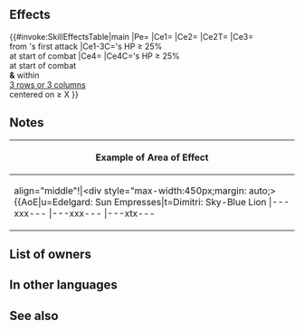 {{Weapon Infobox
|tagid=SID_強靭なる女王の大傘
|intID=3116
|image=wep_sw133
|exclusive=1
|weaponType=Sword
|cost=400
|might=16
|range=1
|cooldown=-1
|effect=Accelerates Special trigger (cooldown count-1). At start of combat, if unit's HP ≥ 25%, grants Atk+6 to unit and inflicts Atk-6 on foe during combat, reduces damage from foe's first attack during combat by 40%, and also, if there are X or more foes within 3 columns or 3 rows centered on unit, unit attacks twice. (X = 1 when there are ≤ 2 foes on the enemy team, X = 2 when there are 3-5 foes, and X = 3 when there are ≥ 6 foes.)
|statModifiers=0,16,0,0,0
|required=Silver Sword
|properties=
}}
==Effects==
{{#invoke:SkillEffectsTable|main
|Pe={{Eft|Accelerates Special}}
|Ce1={{Eft|Temporary buffs|Atk|6}}
|Ce2={{Eft|Temporary debuffs|Atk|6}}
|Ce2T={{Tgt|Foe}}
|Ce3={{Eft|Damage Reduction|40%}}<br>from {{Tgt|Foe}}'s first attack
|Ce1-3C={{Tgt|Unit}}'s HP ≥ 25%<br>at start of combat
|Ce4={{Eft|Attack Twice}}
|Ce4C={{Tgt|Unit}}'s HP ≥ 25%<br>at start of combat<br>'''&''' {{Tgt|Foes}} within<br>[[3 rows or 3 columns]]<br>centered on {{Tgt|Unit}} ≥ X
}}
<b>{{Hatnote|1=X = 1 when there are ≤ 2 {{Tgt|Foes}} on the enemy team; 2 when there<br>are 3-5 {{Tgt|Foes}}; 3 when there are ≥ 6 {{Tgt|Foes}}.}}</b>
==Notes==
{{Temporary buffs}}
{{Temporary debuffs}}
{{DamagePercentageReduction}}
{{Brave weapon interaction}}
{|class="wikitable default mw-collapsible" 
!align="middle"|Example of Area of Effect
|-
|align="middle"!|<div style="max-width:450px;margin: auto;>{{AoE|u=Edelgard: Sun Empresses|t=Dimitri: Sky-Blue Lion
|---xxx---
|---xxx---
|---xtx---
|xxxxxxxxx
|xxxxuxxxx
|xxxxxxxxx
|---xxx---
|---xxx---
|---xxx---
}}</div>
|}
==List of owners==
{{Skill Hero List}}
==In other languages==
{{OtherLanguages
|japanese=強靭なる烈女の大傘
|german=Imperialer Schirm
|spanishEU=Sombrilla imperial
|spanishLA=Parasol imperial
|french=Parasol impérial
|italian=Parasole regale
|chineseTW=強健烈女的大傘
|portuguese=Para-sol régio
}}
==See also==
{{See also skills|cond=Description LIKE '%grants Atk%+%inflicts Atk%-%during combat%, unit attacks twice%' AND Exclusive='1'}}
{{Weapons Navbox}}